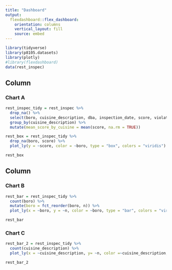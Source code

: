 ```yaml
---
title: "Dashboard"
output: 
  flexdashboard::flex_dashboard:
    orientation: columns
    vertical_layout: fill
    source: embed
---
```


```r
library(tidyverse)
library(p8105.datasets)
library(plotly)
#library(flexdashboard)
data(rest_inspec)
```


Column {data-width=650}
-----------------------------------------------------------------------

### Chart A

```r
rest_inspec_tidy = rest_inspec %>% 
  drop_na() %>% 
  select(boro, cuisine_description, dba, inspection_date, score, violation_code) %>% 
  group_by(cuisine_description) %>% 
  mutate(mean_score_by_cuisine = mean(score, na.rm = TRUE)) 

rest_box = rest_inspec_tidy %>% 
  drop_na(boro, score) %>% 
  plot_ly(y = ~score, color = ~boro, type = "box", colors = "viridis")

rest_box
```

Column {data-width=350}
-----------------------------------------------------------------------

### Chart B

```r
rest_bar = rest_inspec_tidy %>%
  count(boro) %>% 
  mutate(boro = fct_reorder(boro, n)) %>% 
  plot_ly(x = ~boro, y = ~n, color = ~boro, type = "bar", colors = "viridis")

rest_bar
```

### Chart C

```r
rest_bar_2 = rest_inspec_tidy %>% 
  count(cuisine_description) %>% 
  plot_ly(x = ~cuisine_description, y= ~n, color =~cuisine_description, type = "bar", colors = "viridis")

rest_bar_2
```
